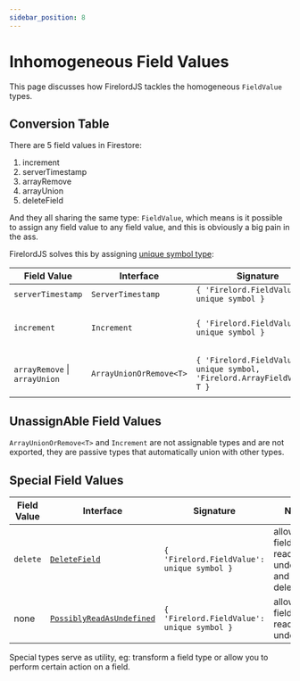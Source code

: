 ```yaml
---
sidebar_position: 8
---
```


# Inhomogeneous Field Values

This page discusses how FirelordJS tackles the homogeneous `FieldValue` types.

## Conversion Table

There are 5 field values in Firestore:

1. increment
2. serverTimestamp
3. arrayRemove
4. arrayUnion
5. deleteField

And they all sharing the same type: `FieldValue`, which means is it possible to assign any field value to any field value, and this is obviously a big pain in the ass.

FirelordJS solves this by assigning [unique symbol type](https://www.typescriptlang.org/docs/handbook/release-notes/typescript-2-7.html#unique-symbol):

| Field Value                   | Interface               | Signature                                                                 | Note                     | Assignable |
| ----------------------------- | ----------------------- | ------------------------------------------------------------------------- | ------------------------ | ---------- |
| `serverTimestamp`             | `ServerTimestamp`       | `{ 'Firelord.FieldValue': unique symbol }`                                |                          | Yes        |
| `increment`                   | `Increment`             | `{ 'Firelord.FieldValue': unique symbol }`                                | auto union with `number` | No         |
| `arrayRemove` \| `arrayUnion` | `ArrayUnionOrRemove<T>` | `{ 'Firelord.FieldValue': unique symbol, 'Firelord.ArrayFieldValue': T }` | auto union with `T[]`    | No         |

## UnassignAble Field Values

`ArrayUnionOrRemove<T>` and `Increment` are not assignable types and are not exported, they are passive types that automatically union with other types.

## Special Field Values

| Field Value | Interface                                                             | Signature                                  | Note                                                | Assignable |
| ----------- | --------------------------------------------------------------------- | ------------------------------------------ | --------------------------------------------------- | ---------- |
| `delete`    | [`DeleteField`](/1.x.x/guides/delete_field)                           | `{ 'Firelord.FieldValue': unique symbol }` | allow a field to be read as undefiend and deletable | Yes        |
| none        | [`PossiblyReadAsUndefined`](/1.x.x/guides/possibly_read_as_undefined) | `{ 'Firelord.FieldValue': unique symbol }` | allow a field to be read as undefiend               | Yes        |

Special types serve as utility, eg: transform a field type or allow you to perform certain action on a field.
